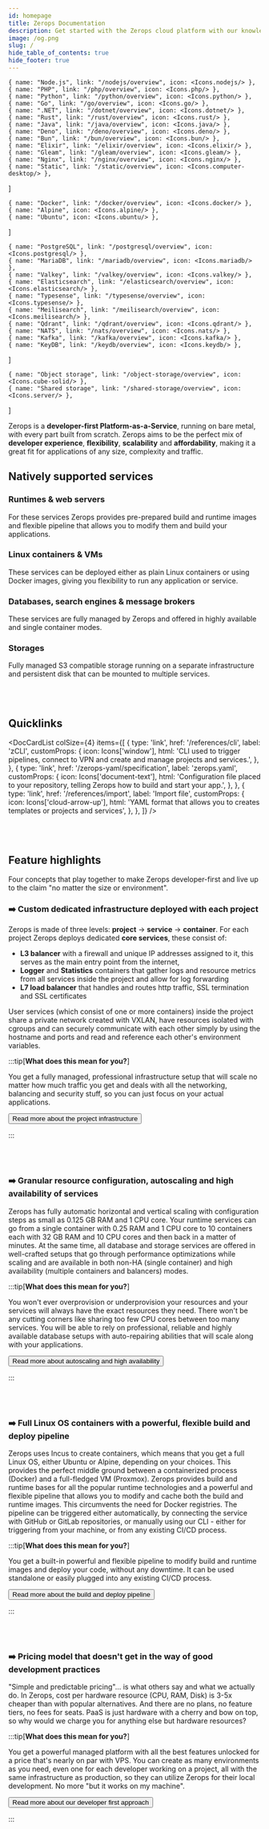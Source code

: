 ```yaml
---
id: homepage
title: Zerops Documentation
description: Get started with the Zerops cloud platform with our knowledge base.
image: /og.png
slug: /
hide_table_of_contents: true
hide_footer: true
---
```



<BackgroundPattern />

    { name: "Node.js", link: "/nodejs/overview", icon: <Icons.nodejs/> },
    { name: "PHP", link: "/php/overview", icon: <Icons.php/> },
    { name: "Python", link: "/python/overview", icon: <Icons.python/> },
    { name: "Go", link: "/go/overview", icon: <Icons.go/> },
    { name: ".NET", link: "/dotnet/overview", icon: <Icons.dotnet/> },
    { name: "Rust", link: "/rust/overview", icon: <Icons.rust/> },
    { name: "Java", link: "/java/overview", icon: <Icons.java/> },
    { name: "Deno", link: "/deno/overview", icon: <Icons.deno/> },
    { name: "Bun", link: "/bun/overview", icon: <Icons.bun/> },
    { name: "Elixir", link: "/elixir/overview", icon: <Icons.elixir/> },
    { name: "Gleam", link: "/gleam/overview", icon: <Icons.gleam/> },
    { name: "Nginx", link: "/nginx/overview", icon: <Icons.nginx/> },
    { name: "Static", link: "/static/overview", icon: <Icons.computer-desktop/> },
]

    { name: "Docker", link: "/docker/overview", icon: <Icons.docker/> },
    { name: "Alpine", icon: <Icons.alpine/> },
    { name: "Ubuntu", icon: <Icons.ubuntu/> },
]

    { name: "PostgreSQL", link: "/postgresql/overview", icon: <Icons.postgresql/> },
    { name: "MariaDB", link: "/mariadb/overview", icon: <Icons.mariadb/> },
    { name: "Valkey", link: "/valkey/overview", icon: <Icons.valkey/> },
    { name: "Elasticsearch", link: "/elasticsearch/overview", icon: <Icons.elasticsearch/> },
    { name: "Typesense", link: "/typesense/overview", icon: <Icons.typesense/> },
    { name: "Meilisearch", link: "/meilisearch/overview", icon: <Icons.meilisearch/> },
    { name: "Qdrant", link: "/qdrant/overview", icon: <Icons.qdrant/> },
    { name: "NATS", link: "/nats/overview", icon: <Icons.nats/> },
    { name: "Kafka", link: "/kafka/overview", icon: <Icons.kafka/> },
    { name: "KeyDB", link: "/keydb/overview", icon: <Icons.keydb/> },
]

    { name: "Object storage", link: "/object-storage/overview", icon: <Icons.cube-solid/> },
    { name: "Shared storage", link: "/shared-storage/overview", icon: <Icons.server/> },
]

<div className="!max-w-xxl !mx-none">

Zerops is a **developer-first Platform-as-a-Service**, running on bare metal, with every part built from scratch. Zerops aims to be the perfect mix of **developer experience**, **flexibility**, **scalability** and **affordability**, making it a great fit for applications of any size, complexity and traffic.

## Natively supported services

### Runtimes & web servers

For these services Zerops provides pre-prepared build and runtime images and flexible pipeline that allows you to modify them and build your applications.

<TechCard
items={runtimes} />

### Linux containers & VMs

These services can be deployed either as plain Linux containers or using Docker images, giving you flexibility to run any application or service.

<TechCard
items={containers} />

### Databases, search engines & message brokers

These services are fully managed by Zerops and offered in highly available and single container modes.

<TechCard
items={databases} />

### Storages

Fully managed S3 compatible storage running on a separate infrastructure and persistent disk that can be mounted to multiple services.

<TechCard
items={storages} />

<br />
<br />

## Quicklinks

<DocCardList
  colSize={4}
  items={[
    {
      type: 'link',
      href: '/references/cli',
      label: 'zCLI',
      customProps: {
        icon: Icons['window'],
        html: 'CLI used to trigger pipelines, connect to VPN and create and manage projects and services.',
      },
    },
    {
      type: 'link',
      href: '/zerops-yaml/specification',
      label: 'zerops.yaml',
      customProps: {
        icon: Icons['document-text'],
        html: 'Configuration file placed to your repository, telling Zerops how to build and start your app.',
      },
    },
    {
      type: 'link',
      href: '/references/import',
      label: 'Import file',
      customProps: {
        icon: Icons['cloud-arrow-up'],
        html: 'YAML format that allows you to creates templates or projects and services',
      },
    },
  ]}
/>

<br />
<br />

## Feature highlights

Four concepts that play together to make Zerops developer-first and live up to the claim "no matter the size or environment".

### ➡️ Custom dedicated infrastructure deployed with each project

Zerops is made of three levels: **project** -> **service** -> **container**. For each project Zerops deploys dedicated **core services**, these consist of:

- **L3 balancer** with a firewall and unique IP addresses assigned to it, this serves as the main entry point from the internet,
- **Logger** and **Statistics** containers that gather logs and resource metrics from all services inside the project and allow for log forwarding
- **L7 load balancer** that handles and routes http traffic, SSL termination and SSL certificates

User services (which consist of one or more containers) inside the project share a private network created with VXLAN, have resources isolated with cgroups and can securely communicate with each other simply by using the hostname and ports and read and reference each other's environment variables.

:::tip[**What does this mean for you?**]

You get a fully managed, professional infrastructure setup that will scale no matter how much traffic you get and deals with all the networking, balancing and security stuff, so you can just focus on your actual applications.

<Button variant="secondary"><Link href="/features/infrastructure">Read more about the project infrastructure</Link></Button>

:::

<br />
<br />

### ➡️ Granular resource configuration, autoscaling and high availability of services

Zerops has fully automatic horizontal and vertical scaling with configuration steps as small as 0.125 GB RAM and 1 CPU core. Your runtime services can go from a single container with 0.25 RAM and 1 CPU core to 10 containers each with 32 GB RAM and 10 CPU cores and then back in a matter of minutes. At the same time, all database and storage services are offered in well-crafted setups that go through performance optimizations while scaling and are available in both non-HA (single container) and high availability (multiple containers and balancers) modes.

:::tip[**What does this mean for you?**]

You won't ever overprovision or underprovision your resources and your services will always have the exact resources they need. There won't be any cutting corners like sharing too few CPU cores between too many services. You will be able to rely on professional, reliable and highly available database setups with auto-repairing abilities that will scale along with your applications.

<Button variant="secondary"><Link href="/features/scaling-ha">Read more about autoscaling and high availability</Link></Button>

:::

<br />
<br />

### ➡️ Full Linux OS containers with a powerful, flexible build and deploy pipeline

Zerops uses Incus to create containers, which means that you get a full Linux OS, either Ubuntu or Alpine, depending on your choices. This provides the perfect middle ground between a containerized process (Docker) and a full-fledged VM (Proxmox). Zerops provides build and runtime bases for all the popular runtime technologies and a powerful and flexible pipeline that allows you to modify and cache both the build and runtime images. This circumvents the need for Docker registries. The pipeline can be triggered either automatically, by connecting the service with GitHub or GitLab repositories, or manually using our CLI - either for triggering from your machine, or from any existing CI/CD process.

:::tip[**What does this mean for you?**]

You get a built-in powerful and flexible pipeline to modify build and runtime images and deploy your code, without any downtime. It can be used standalone or easily plugged into any existing CI/CD process.

<Button variant="secondary"><Link href="/features/pipeline">Read more about the build and deploy pipeline</Link></Button>

:::

<br />
<br />

### ➡️ Pricing model that doesn't get in the way of good development practices

"Simple and predictable pricing"... is what others say and what we actually do. In Zerops, cost per hardware resource (CPU, RAM, Disk) is 3-5x cheaper than with popular alternatives. And there are no plans, no feature tiers, no fees for seats. PaaS is just hardware with a cherry and bow on top, so why would we charge you for anything else but hardware resources?

:::tip[**What does this mean for you?**]

You get a powerful managed platform with all the best features unlocked for a price that's nearly on par with VPS. You can create as many environments as you need, even one for each developer working on a project, all with the same infrastructure as production, so they can utilize Zerops for their local development. No more "but it works on my machine".

<Button variant="secondary"><Link href="/features/developer-first">Read more about our developer first approach</Link></Button>

:::
</div>

